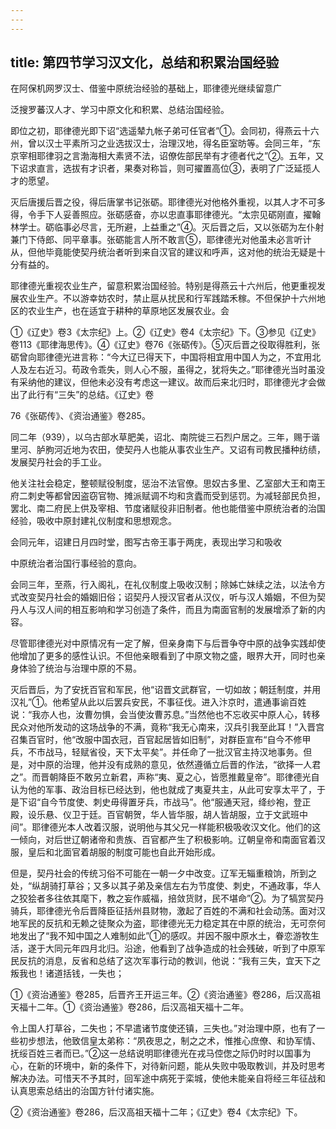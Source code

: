 ```yaml
---
---
---
```

title: 第四节学习汉文化，总结和积累治国经验
---



在阿保机网罗汉士、借鉴中原统治经验的基础上，耶律德光继续留意广

泛搜罗蕃汉人才、学习中原文化和积累、总结治国经验。

即位之初，耶律德光即下诏“选遥辇九帐子弟可任官者”①。会同初，得燕云十六州，曾以汉士平素所习之业选拔汉士，治理汉地，得名臣室昉等。会同三年，“东京宰相耶律羽之言渤海相大素贤不法，诏僚佐部民举有才德者代之”②。五年，又下诏求直言，选拔有才识者，果奏对称旨，则可擢置高位③，表明了广泛延揽人才的愿望。

灭后唐援后晋之役，得后唐掌书记张砺。耶律德光对他格外重视，以其人才不可多得，令手下人妥善照应。张砺感奋，亦以忠直事耶律德光。“太宗见砺刚直，擢翰林学士。砺临事必尽言，无所避，上益重之”④。灭后晋之后，又以张砺为左仆射兼门下侍郎、同平章事。张砺能言人所不敢言⑤，耶律德光对他虽未必言听计从，但他毕竟能使契丹统治者听到来自汉官的建议和呼声，这对他的统治无疑是十分有益的。

耶律德光重视农业生产，留意积累治国经验。特别是得燕云十六州后，他更重视发展农业生产。不以游幸妨农时，禁止扈从扰民和行军践踏禾稼。不但保护十六州地区的农业生产，也在适宜于耕种的草原地区发展农业。会

①《辽史》卷3《太宗纪》上。②《辽史》卷4《太宗纪》下。③参见《辽史》卷113《耶律海思传》。④《辽史》卷76《张砺传》。⑤灭后晋之役取得胜利，张砺曾向耶律德光进言称：“今大辽已得天下，中国将相宜用中国人为之，不宜用北人及左右近习。苟政令乖失，则人心不服，虽得之，犹将失之。”耶律德光当时虽没有采纳他的建议，但他未必没有考虑这一建议。故而后来北归时，耶律德光才会做出了此行有“三失”的总结。《辽史》卷

76《张砺传》、《资治通鉴》卷285。

同二年（939），以乌古部水草肥美，诏北、南院徙三石烈户居之。三年，赐于谐里河、胪朐河近地为农田，使契丹人也能从事农业生产。又诏有司教民播种纺绩，发展契丹社会的手工业。

他关注社会稳定，整顿赋役制度，惩治不法官僚。思奴古多里、乙室部大王和南王府二刺史等都曾因盗窃官物、摊派赋调不均和贪蠹而受到惩罚。为减轻部民负担，罢北、南二府民上供及宰相、节度诸赋役非旧制者。他也能借鉴中原统治者的治国经验，吸收中原封建礼仪制度和思想观念。

会同元年，诏建日月四时堂，图写古帝王事于两庑，表现出学习和吸收

中原统治者治国行事经验的意向。

会同三年，至燕，行入阁礼，在礼仪制度上吸收汉制；除姊亡妹续之法，以法令方式改变契丹社会的婚姻旧俗；诏契丹人授汉官者从汉仪，听与汉人婚姻，不但为契丹人与汉人间的相互影响和学习创造了条件，而且为南面官制的发展增添了新的内容。

尽管耶律德光对中原情况有一定了解，但亲身南下与后晋争夺中原的战争实践却使他增加了更多的感性认识。不但他亲眼看到了中原文物之盛，眼界大开，同时也亲身体验了统治与治理中原的不易。

灭后晋后，为了安抚百官和军民，他“诏晋文武群官，一切如故；朝廷制度，并用汉礼”①。他希望从此以后罢兵安民，不事征伐。进入汴京时，遣通事谕百姓说：“我亦人也，汝曹勿惧，会当使汝曹苏息。”当然他也不忘收买中原人心，转移民众对他所发动的这场战争的不满，竟称“我无心南来，汉兵引我至此耳！”入晋宫召集百官时，他“改服中国衣冠，百官起居皆如旧制”，对群臣宣布“自今不修甲兵，不市战马，轻赋省役，天下太平矣”。并任命了一批汉官主持汉地事务。但是，对中原的治理，他并没有成熟的意见，依然遵循立后晋的作法，“欲择一人君之”。而晋朝降臣不敢另立新君，声称“夷、夏之心，皆愿推戴皇帝”。耶律德光自认为他的军事、政治目标已经达到，他也就成了夷夏共主，从此可安享太平了，于是下诏“自今节度使、刺史毋得置牙兵，市战马”。他“服通天冠，绛纱袍，登正殿，设乐悬、仪卫于廷。百官朝贺，华人皆华服，胡人皆胡服，立于文武班中间”。耶律德光本人改着汉服，说明他与其父兄一样能积极吸收汉文化。他们的这一倾向，对后世辽朝诸帝和贵族、百官都产生了积极影响。辽朝皇帝和南面官着汉服，皇后和北面官着胡服的制度可能也自此开始形成。

但是，契丹社会的传统习俗不可能在一朝一夕中改变。辽军无辎重粮饷，所到之处，“纵胡骑打草谷；又多以其子弟及亲信左右为节度使、刺史，不通政事，华人之狡狯者多往依其麾下，教之妄作威福，掊敛货财，民不堪命”②。为了犒赏契丹骑兵，耶律德光令后晋降臣征括州县财物，激起了百姓的不满和社会动荡。面对汉地军民的反抗和无赖之徒聚众为盗，耶律德光无力稳定其在中原的统治，无可奈何地发出了“我不知中国之人难制如此”①的感叹。并因不服中原水土，眷恋游牧生活，遂于大同元年四月北归。沿途，他看到了战争造成的社会残破，听到了中原军民反抗的消息，反省和总结了这次军事行动的教训，他说：“我有三失，宜天下之叛我也！诸道括钱，一失也；

①《资治通鉴》卷285，后晋齐王开运三年。②《资治通鉴》卷286，后汉高祖天福十二年。①《资治通鉴》卷286，后汉高祖天福十二年。

令上国人打草谷，二失也；不早遣诸节度使还镇，三失也。”对治理中原，也有了一些初步想法，他致信皇太弟称：“夙夜思之，制之之术，惟推心庶僚、和协军情、抚绥百姓三者而已。”②这一总结说明耶律德光在戎马倥偬之际仍时时以国事为心，在新的环境中，新的条件下，对待新问题，能从失败中吸取教训，并及时思考解决办法。可惜天不予其时，回军途中病死于栾城，使他未能亲自将经三年征战和认真思索总结出的治国方针付诸实施。

②《资治通鉴》卷286，后汉高祖天福十二年；《辽史》卷4《太宗纪》下。